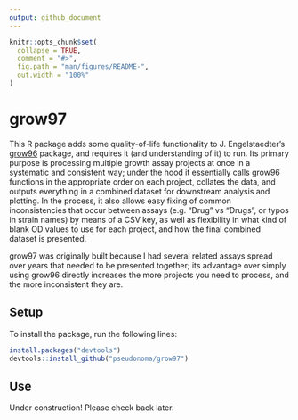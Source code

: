 ```yaml
---
output: github_document
---
```


<!-- README.md is generated from README.Rmd. Please edit that file -->

```r
knitr::opts_chunk$set(
  collapse = TRUE,
  comment = "#>",
  fig.path = "man/figures/README-",
  out.width = "100%"
)
```

# grow97

<!-- badges: start -->
<!-- badges: end -->

This R package adds some quality-of-life functionality to J. Engelstaedter's [grow96](https://github.com/JanEngelstaedter/grow96) package, and requires it (and understanding of it) to run. Its primary purpose is processing multiple growth assay projects at once in a systematic and consistent way; under the hood it essentially calls grow96 functions in the appropriate order on each project, collates the data, and outputs everything in a combined dataset for downstream analysis and plotting. In the process, it also allows easy fixing of common inconsistencies that occur between assays (e.g. "Drug" vs "Drugs", or typos in strain names) by means of a CSV key, as well as flexibility in what kind of blank OD values to use for each project, and how the final combined dataset is presented. 

grow97 was originally built because I had several related assays spread over years that needed to be presented together; its advantage over simply using grow96 directly increases the more projects you need to process, and the more inconsistent they are.

## Setup

To install the package, run the following lines:

``` r
install.packages("devtools")
devtools::install_github("pseudonoma/grow97")
```

## Use

Under construction! Please check back later.
